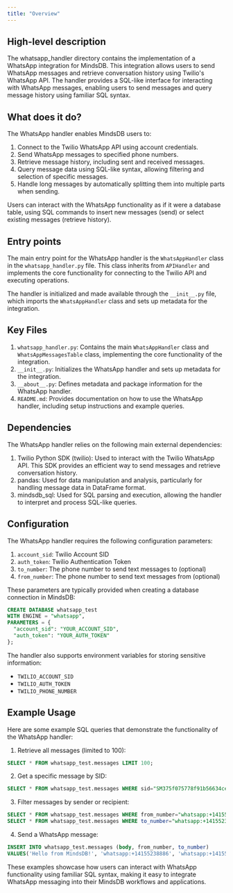 ```yaml
---
title: "Overview"
---
```


## High-level description
The whatsapp_handler directory contains the implementation of a WhatsApp integration for MindsDB. This integration allows users to send WhatsApp messages and retrieve conversation history using Twilio's WhatsApp API. The handler provides a SQL-like interface for interacting with WhatsApp messages, enabling users to send messages and query message history using familiar SQL syntax.

## What does it do?
The WhatsApp handler enables MindsDB users to:
1. Connect to the Twilio WhatsApp API using account credentials.
2. Send WhatsApp messages to specified phone numbers.
3. Retrieve message history, including sent and received messages.
4. Query message data using SQL-like syntax, allowing filtering and selection of specific messages.
5. Handle long messages by automatically splitting them into multiple parts when sending.

Users can interact with the WhatsApp functionality as if it were a database table, using SQL commands to insert new messages (send) or select existing messages (retrieve history).

## Entry points
The main entry point for the WhatsApp handler is the `WhatsAppHandler` class in the `whatsapp_handler.py` file. This class inherits from `APIHandler` and implements the core functionality for connecting to the Twilio API and executing operations.

The handler is initialized and made available through the `__init__.py` file, which imports the `WhatsAppHandler` class and sets up metadata for the integration.

## Key Files
1. `whatsapp_handler.py`: Contains the main `WhatsAppHandler` class and `WhatsAppMessagesTable` class, implementing the core functionality of the integration.
2. `__init__.py`: Initializes the WhatsApp handler and sets up metadata for the integration.
3. `__about__.py`: Defines metadata and package information for the WhatsApp handler.
4. `README.md`: Provides documentation on how to use the WhatsApp handler, including setup instructions and example queries.

## Dependencies
The WhatsApp handler relies on the following main external dependencies:
1. Twilio Python SDK (twilio): Used to interact with the Twilio WhatsApp API. This SDK provides an efficient way to send messages and retrieve conversation history.
2. pandas: Used for data manipulation and analysis, particularly for handling message data in DataFrame format.
3. mindsdb_sql: Used for SQL parsing and execution, allowing the handler to interpret and process SQL-like queries.

## Configuration
The WhatsApp handler requires the following configuration parameters:
1. `account_sid`: Twilio Account SID
2. `auth_token`: Twilio Authentication Token
3. `to_number`: The phone number to send text messages to (optional)
4. `from_number`: The phone number to send text messages from (optional)

These parameters are typically provided when creating a database connection in MindsDB:

```sql
CREATE DATABASE whatsapp_test
WITH ENGINE = "whatsapp",
PARAMETERS = {
  "account_sid": "YOUR_ACCOUNT_SID",
  "auth_token": "YOUR_AUTH_TOKEN"
};
```

The handler also supports environment variables for storing sensitive information:
- `TWILIO_ACCOUNT_SID`
- `TWILIO_AUTH_TOKEN`
- `TWILIO_PHONE_NUMBER`

## Example Usage
Here are some example SQL queries that demonstrate the functionality of the WhatsApp handler:

1. Retrieve all messages (limited to 100):
```sql
SELECT * FROM whatsapp_test.messages LIMIT 100;
```

2. Get a specific message by SID:
```sql
SELECT * FROM whatsapp_test.messages WHERE sid="SM375f075778f91b56634ce5d92db249cd";
```

3. Filter messages by sender or recipient:
```sql
SELECT * FROM whatsapp_test.messages WHERE from_number="whatsapp:+14155238886";
SELECT * FROM whatsapp_test.messages WHERE to_number="whatsapp:+14155238886";
```

4. Send a WhatsApp message:
```sql
INSERT INTO whatsapp_test.messages (body, from_number, to_number)
VALUES('Hello from MindsDB!', 'whatsapp:+14155238886', 'whatsapp:+14155238886');
```

These examples showcase how users can interact with WhatsApp functionality using familiar SQL syntax, making it easy to integrate WhatsApp messaging into their MindsDB workflows and applications.